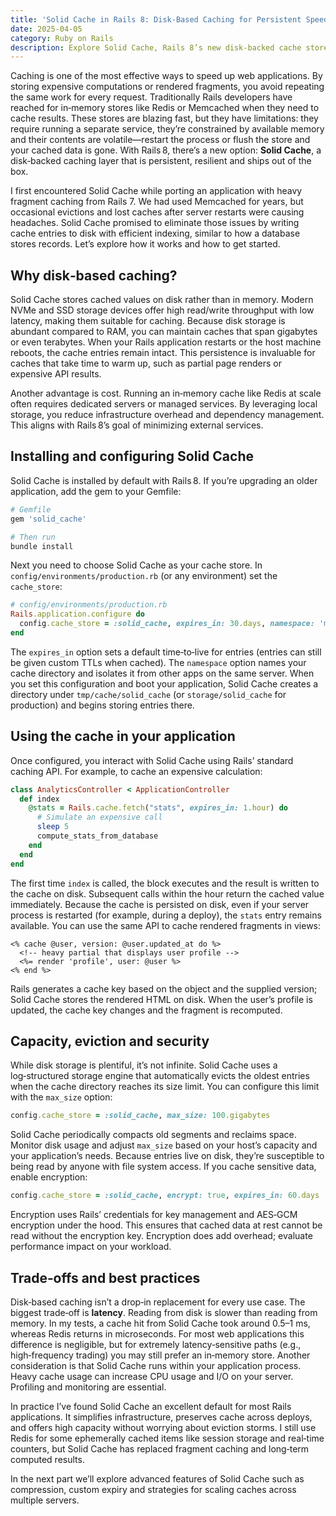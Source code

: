 ```yaml
---
title: 'Solid Cache in Rails 8: Disk‑Based Caching for Persistent Speed (Part 1)'
date: 2025-04-05
category: Ruby on Rails
description: Explore Solid Cache, Rails 8’s new disk‑backed cache store, and learn how it provides durable, high‑capacity caching without relying on Redis or Memcached.
---
```

Caching is one of the most effective ways to speed up web applications. By storing expensive computations or rendered fragments, you avoid repeating the same work for every request. Traditionally Rails developers have reached for in‑memory stores like Redis or Memcached when they need to cache results. These stores are blazing fast, but they have limitations: they require running a separate service, they’re constrained by available memory and their contents are volatile—restart the process or flush the store and your cached data is gone. With Rails 8, there’s a new option: **Solid Cache**, a disk‑backed caching layer that is persistent, resilient and ships out of the box.

I first encountered Solid Cache while porting an application with heavy fragment caching from Rails 7. We had used Memcached for years, but occasional evictions and lost caches after server restarts were causing headaches. Solid Cache promised to eliminate those issues by writing cache entries to disk with efficient indexing, similar to how a database stores records. Let’s explore how it works and how to get started.

## Why disk‑based caching?

Solid Cache stores cached values on disk rather than in memory. Modern NVMe and SSD storage devices offer high read/write throughput with low latency, making them suitable for caching. Because disk storage is abundant compared to RAM, you can maintain caches that span gigabytes or even terabytes. When your Rails application restarts or the host machine reboots, the cache entries remain intact. This persistence is invaluable for caches that take time to warm up, such as partial page renders or expensive API results.

Another advantage is cost. Running an in‑memory cache like Redis at scale often requires dedicated servers or managed services. By leveraging local storage, you reduce infrastructure overhead and dependency management. This aligns with Rails 8’s goal of minimizing external services.

## Installing and configuring Solid Cache

Solid Cache is installed by default with Rails 8. If you’re upgrading an older application, add the gem to your Gemfile:

```ruby
# Gemfile
gem 'solid_cache'

# Then run
bundle install
```

Next you need to choose Solid Cache as your cache store. In `config/environments/production.rb` (or any environment) set the `cache_store`:

```ruby
# config/environments/production.rb
Rails.application.configure do
  config.cache_store = :solid_cache, expires_in: 30.days, namespace: 'myapp'
end
```

The `expires_in` option sets a default time‑to‑live for entries (entries can still be given custom TTLs when cached). The `namespace` option names your cache directory and isolates it from other apps on the same server. When you set this configuration and boot your application, Solid Cache creates a directory under `tmp/cache/solid_cache` (or `storage/solid_cache` for production) and begins storing entries there.

## Using the cache in your application

Once configured, you interact with Solid Cache using Rails’ standard caching API. For example, to cache an expensive calculation:

```ruby
class AnalyticsController < ApplicationController
  def index
    @stats = Rails.cache.fetch("stats", expires_in: 1.hour) do
      # Simulate an expensive call
      sleep 5
      compute_stats_from_database
    end
  end
end
```

The first time `index` is called, the block executes and the result is written to the cache on disk. Subsequent calls within the hour return the cached value immediately. Because the cache is persisted on disk, even if your server process is restarted (for example, during a deploy), the `stats` entry remains available. You can use the same API to cache rendered fragments in views:

```erb
<% cache @user, version: @user.updated_at do %>
  <!-- heavy partial that displays user profile -->
  <%= render 'profile', user: @user %>
<% end %>
```

Rails generates a cache key based on the object and the supplied version; Solid Cache stores the rendered HTML on disk. When the user’s profile is updated, the cache key changes and the fragment is recomputed.

## Capacity, eviction and security

While disk storage is plentiful, it’s not infinite. Solid Cache uses a log‑structured storage engine that automatically evicts the oldest entries when the cache directory reaches its size limit. You can configure this limit with the `max_size` option:

```ruby
config.cache_store = :solid_cache, max_size: 100.gigabytes
```

Solid Cache periodically compacts old segments and reclaims space. Monitor disk usage and adjust `max_size` based on your host’s capacity and your application’s needs. Because entries live on disk, they’re susceptible to being read by anyone with file system access. If you cache sensitive data, enable encryption:

```ruby
config.cache_store = :solid_cache, encrypt: true, expires_in: 60.days
```

Encryption uses Rails’ credentials for key management and AES‑GCM encryption under the hood. This ensures that cached data at rest cannot be read without the encryption key. Encryption does add overhead; evaluate performance impact on your workload.

## Trade‑offs and best practices

Disk‑based caching isn’t a drop‑in replacement for every use case. The biggest trade‑off is **latency**. Reading from disk is slower than reading from memory. In my tests, a cache hit from Solid Cache took around 0.5–1 ms, whereas Redis returns in microseconds. For most web applications this difference is negligible, but for extremely latency‑sensitive paths (e.g., high‑frequency trading) you may still prefer an in‑memory store. Another consideration is that Solid Cache runs within your application process. Heavy cache usage can increase CPU usage and I/O on your server. Profiling and monitoring are essential.

In practice I’ve found Solid Cache an excellent default for most Rails applications. It simplifies infrastructure, preserves cache across deploys, and offers high capacity without worrying about eviction storms. I still use Redis for some ephemerally cached items like session storage and real‑time counters, but Solid Cache has replaced fragment caching and long‑term computed results.

In the next part we’ll explore advanced features of Solid Cache such as compression, custom expiry and strategies for scaling caches across multiple servers.